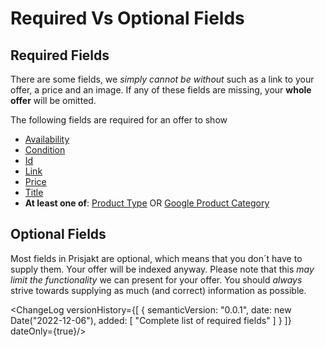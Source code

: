 
# Required Vs Optional Fields

## Required Fields

<RequiredField />

There are some fields, we *simply cannot be without* such as a link to your offer, a price and an image. If any of these fields are missing, your **whole offer** will be omitted.

The following fields are required for an offer to show

- [Availability](/docs/fields/availability)
- [Condition](/docs/fields/condition)
- [Id](/docs/fields/id)
- [Link](/docs/fields/link)
- [Price](/docs/fields/price)
- [Title](/docs/fields/title)
- **At least one of**: [Product Type](/docs/fields/product_type) OR [Google Product Category](/docs/fields/google_product_category)

## Optional Fields

<OptionalField />

Most fields in Prisjakt are optional, which means that you don´t have to supply them. Your offer will be indexed anyway. Please note that this *may limit the functionality* we can present for your offer. You should *always* strive towards supplying as much (and correct) information as possible.

<ChangeLog versionHistory={[
  {
    semanticVersion: "0.0.1",
    date: new Date("2022-12-06"),
    added: [
        "Complete list of required fields"
    ]
  }
]} dateOnly={true}/>